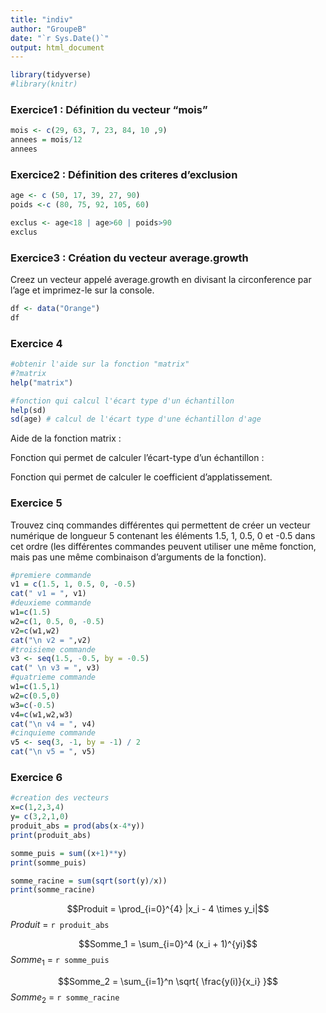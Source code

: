 ```yaml
---
title: "indiv"
author: "GroupeB"
date: "`r Sys.Date()`"
output: html_document
---
```


```r
library(tidyverse)
#library(knitr)
```

### Exercice1 : Définition du vecteur "mois"

```r
mois <- c(29, 63, 7, 23, 84, 10 ,9)
annees = mois/12
annees
```

### Exercice2 : Définition des criteres d’exclusion

```r
age <- c (50, 17, 39, 27, 90)
poids <-c (80, 75, 92, 105, 60)

exclus <- age<18 | age>60 | poids>90
exclus

```

### Exercice3 : Création du vecteur average.growth 

Creez un vecteur appelé average.growth en divisant la circonference par l’age et imprimez-le sur la console.

```r
df <- data("Orange")
df
```

### Exercice 4 

```r
#obtenir l'aide sur la fonction "matrix"
#?matrix
help("matrix")

#fonction qui calcul l'écart type d'un échantillon
help(sd)
sd(age) # calcul de l'écart type d'une échantillon d'age


```

Aide de la fonction matrix : 

Fonction qui permet de calculer l’écart-type d’un échantillon : 


Fonction qui permet de calculer le coefficient d'applatissement. 


### Exercice 5 

Trouvez cinq commandes différentes qui permettent de créer un vecteur numérique de longueur 5 contenant les éléments 1.5, 1, 0.5, 0 et -0.5 dans cet ordre (les différentes commandes peuvent utiliser une même fonction, mais pas une même combinaison d’arguments de la fonction).

```r
#premiere commande
v1 = c(1.5, 1, 0.5, 0, -0.5)
cat(" v1 = ", v1)
#deuxieme commande
w1=c(1.5) 
w2=c(1, 0.5, 0, -0.5)
v2=c(w1,w2)
cat("\n v2 = ",v2)
#troisieme commande
v3 <- seq(1.5, -0.5, by = -0.5)
cat(" \n v3 = ", v3)
#quatrieme commande
w1=c(1.5,1)
w2=c(0.5,0)
w3=c(-0.5)
v4=c(w1,w2,w3)
cat("\n v4 = ", v4)
#cinquieme commande
v5 <- seq(3, -1, by = -1) / 2
cat("\n v5 = ", v5)

```
### Exercice 6 

```r
#creation des vecteurs
x=c(1,2,3,4)  
y= c(3,2,1,0)
produit_abs = prod(abs(x-4*y))
print(produit_abs)

somme_puis = sum((x+1)**y)
print(somme_puis)

somme_racine = sum(sqrt(sort(y)/x))
print(somme_racine)
```

$$Produit = \prod_{i=0}^{4} |x_i - 4 \times y_i|$$
$Produit$ = `r produit_abs`


$$Somme_1 = \sum_{i=0}^4 (x_i + 1)^{yi}$$
$Somme_1$ =  `r somme_puis`



$$Somme_2 = \sum_{i=1}^n \sqrt{ \frac{y(i)}{x_i}  }$$
$Somme_2$ = `r somme_racine`

